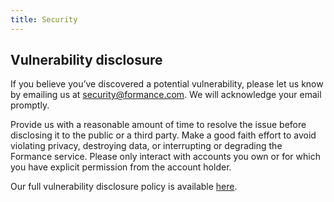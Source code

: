 ```yaml
---
title: Security
---
```


## Vulnerability disclosure

If you believe you’ve discovered a potential vulnerability, please let us know by emailing us at security@formance.com. We will acknowledge your email promptly.

Provide us with a reasonable amount of time to resolve the issue before disclosing it to the public or a third party. Make a good faith effort to avoid violating privacy, destroying data, or interrupting or degrading the Formance service. Please only interact with accounts you own or for which you have explicit permission from the account holder.

Our full vulnerability disclosure policy is available [here](https://formance.com/security).

<!-- - Notifications
    - How do I subscribe to security patches notifications (email + slack notifications if a shared channel is established)
    - The security notification will contain instructions to apply the security patch; most of the times, unless specified otherwise, in supported formance deployments, the patch will be applied automatically by the formance k8s operator
    - Example of a security notification
- Vulnerability disclosure -->